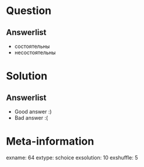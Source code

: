 Question
========


Answerlist
----------
*  состоятельны
*  несостоятельны

Solution
========

Answerlist
----------
*  Good answer :)
*  Bad answer :(

Meta-information
================
exname: 64
extype: schoice
exsolution: 10
exshuffle: 5
